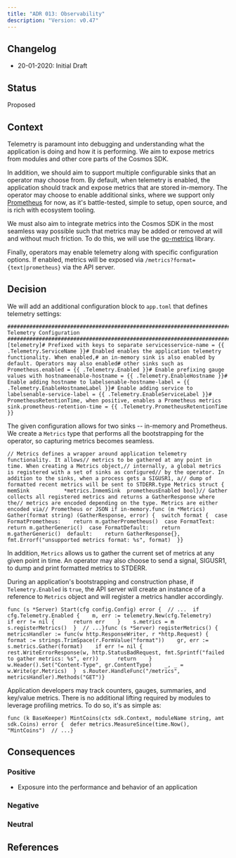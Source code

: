 ```yaml
---
title: "ADR 013: Observability"
description: "Version: v0.47"
---
```


## Changelog[​](#changelog "Direct link to Changelog")

* 20-01-2020: Initial Draft

## Status[​](#status "Direct link to Status")

Proposed

## Context[​](#context "Direct link to Context")

Telemetry is paramount into debugging and understanding what the application is doing and how it is performing. We aim to expose metrics from modules and other core parts of the Cosmos SDK.

In addition, we should aim to support multiple configurable sinks that an operator may choose from. By default, when telemetry is enabled, the application should track and expose metrics that are stored in-memory. The operator may choose to enable additional sinks, where we support only [Prometheus](https://prometheus.io/) for now, as it's battle-tested, simple to setup, open source, and is rich with ecosystem tooling.

We must also aim to integrate metrics into the Cosmos SDK in the most seamless way possible such that metrics may be added or removed at will and without much friction. To do this, we will use the [go-metrics](https://github.com/armon/go-metrics) library.

Finally, operators may enable telemetry along with specific configuration options. If enabled, metrics will be exposed via `/metrics?format={text|prometheus}` via the API server.

## Decision[​](#decision "Direct link to Decision")

We will add an additional configuration block to `app.toml` that defines telemetry settings:

```
##################################################################################                         Telemetry Configuration                         ##################################################################################[telemetry]# Prefixed with keys to separate servicesservice-name = {{ .Telemetry.ServiceName }}# Enabled enables the application telemetry functionality. When enabled,# an in-memory sink is also enabled by default. Operators may also enabled# other sinks such as Prometheus.enabled = {{ .Telemetry.Enabled }}# Enable prefixing gauge values with hostnameenable-hostname = {{ .Telemetry.EnableHostname }}# Enable adding hostname to labelsenable-hostname-label = {{ .Telemetry.EnableHostnameLabel }}# Enable adding service to labelsenable-service-label = {{ .Telemetry.EnableServiceLabel }}# PrometheusRetentionTime, when positive, enables a Prometheus metrics sink.prometheus-retention-time = {{ .Telemetry.PrometheusRetentionTime }}
```

The given configuration allows for two sinks -- in-memory and Prometheus. We create a `Metrics` type that performs all the bootstrapping for the operator, so capturing metrics becomes seamless.

```
// Metrics defines a wrapper around application telemetry functionality. It allows// metrics to be gathered at any point in time. When creating a Metrics object,// internally, a global metrics is registered with a set of sinks as configured// by the operator. In addition to the sinks, when a process gets a SIGUSR1, a// dump of formatted recent metrics will be sent to STDERR.type Metrics struct {  memSink           *metrics.InmemSink  prometheusEnabled bool}// Gather collects all registered metrics and returns a GatherResponse where the// metrics are encoded depending on the type. Metrics are either encoded via// Prometheus or JSON if in-memory.func (m *Metrics) Gather(format string) (GatherResponse, error) {  switch format {  case FormatPrometheus:    return m.gatherPrometheus()  case FormatText:    return m.gatherGeneric()  case FormatDefault:    return m.gatherGeneric()  default:    return GatherResponse{}, fmt.Errorf("unsupported metrics format: %s", format)  }}
```

In addition, `Metrics` allows us to gather the current set of metrics at any given point in time. An operator may also choose to send a signal, SIGUSR1, to dump and print formatted metrics to STDERR.

During an application's bootstrapping and construction phase, if `Telemetry.Enabled` is `true`, the API server will create an instance of a reference to `Metrics` object and will register a metrics handler accordingly.

```
func (s *Server) Start(cfg config.Config) error {  // ...  if cfg.Telemetry.Enabled {    m, err := telemetry.New(cfg.Telemetry)    if err != nil {      return err    }    s.metrics = m    s.registerMetrics()  }  // ...}func (s *Server) registerMetrics() {  metricsHandler := func(w http.ResponseWriter, r *http.Request) {    format := strings.TrimSpace(r.FormValue("format"))    gr, err := s.metrics.Gather(format)    if err != nil {      rest.WriteErrorResponse(w, http.StatusBadRequest, fmt.Sprintf("failed to gather metrics: %s", err))      return    }    w.Header().Set("Content-Type", gr.ContentType)    _, _ = w.Write(gr.Metrics)  }  s.Router.HandleFunc("/metrics", metricsHandler).Methods("GET")}
```

Application developers may track counters, gauges, summaries, and key/value metrics. There is no additional lifting required by modules to leverage profiling metrics. To do so, it's as simple as:

```
func (k BaseKeeper) MintCoins(ctx sdk.Context, moduleName string, amt sdk.Coins) error {  defer metrics.MeasureSince(time.Now(), "MintCoins")  // ...}
```

## Consequences[​](#consequences "Direct link to Consequences")

### Positive[​](#positive "Direct link to Positive")

* Exposure into the performance and behavior of an application

### Negative[​](#negative "Direct link to Negative")

### Neutral[​](#neutral "Direct link to Neutral")

## References[​](#references "Direct link to References")
